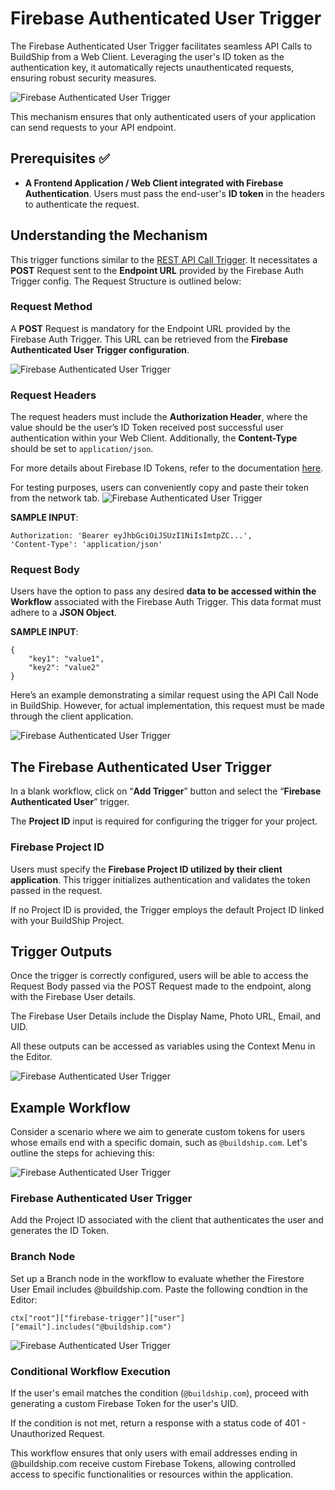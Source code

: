 # Firebase Authenticated User Trigger


The Firebase Authenticated User Trigger facilitates seamless API Calls to BuildShip from a Web Client. Leveraging the
user's ID token as the authentication key, it automatically rejects unauthenticated requests, ensuring robust security
measures.

<Image src={fbAuth1} alt='Firebase Authenticated User Trigger' width={1200} />

This mechanism ensures that only authenticated users of your application can send requests to your API endpoint.

## Prerequisites ✅

- **A Frontend Application / Web Client integrated with Firebase Authentication**. Users must pass the end-user's **ID
  token** in the headers to authenticate the request.

## Understanding the Mechanism

This trigger functions similar to the [REST API Call Trigger](./rest-api). It necessitates a **POST** Request sent to
the **Endpoint URL** provided by the Firebase Auth Trigger config. The Request Structure is outlined below:

### Request Method

A **POST** Request is mandatory for the Endpoint URL provided by the Firebase Auth Trigger. This URL can be retrieved
from the **Firebase Authenticated User Trigger configuration**.

<Image src={fbAuth2} alt='Firebase Authenticated User Trigger' width={1200} />

### Request Headers

The request headers must include the **Authorization Header**, where the value should be the user’s ID Token received
post successful user authentication within your Web Client. Additionally, the **Content-Type** should be set to
`application/json`.

For more details about Firebase ID Tokens, refer to the documentation
[here](https://firebase.google.com/docs/auth/admin/verify-id-tokens#web).

<Callout type="info" emoji="💡">
For testing purposes, users can conveniently copy and paste their token from the network tab.

<Image src={fbAuth3} alt="Firebase Authenticated User Trigger" width={1200} />
</Callout>

**SAMPLE INPUT**:

```
Authorization: 'Bearer eyJhbGciOiJSUzI1NiIsImtpZC...',
'Content-Type': 'application/json'
```

### Request Body

Users have the option to pass any desired **data to be accessed within the Workflow** associated with the Firebase Auth
Trigger. This data format must adhere to a **JSON Object**.

**SAMPLE INPUT**:

```
{
	"key1": "value1",
	"key2": "value2"
}
```

Here’s an example demonstrating a similar request using the API Call Node in BuildShip. However, for actual
implementation, this request must be made through the client application.

<Image src={fbAuth4} alt='Firebase Authenticated User Trigger' width={1200} />

## The Firebase Authenticated User Trigger

In a blank workflow, click on “**Add Trigger**” button and select the “**Firebase Authenticated User**” trigger.

The **Project ID** input is required for configuring the trigger for your project.

### Firebase Project ID

Users must specify the **Firebase Project ID utilized by their client application**. This trigger initializes
authentication and validates the token passed in the request.

<Callout type='info'>
  If no Project ID is provided, the Trigger employs the default Project ID linked with your BuildShip Project.
</Callout>

## Trigger Outputs

Once the trigger is correctly configured, users will be able to access the Request Body passed via the POST Request made
to the endpoint, along with the Firebase User details.

The Firebase User Details include the Display Name, Photo URL, Email, and UID.

All these outputs can be accessed as variables using the Context Menu in the Editor.

<Image src={fbAuth5} alt='Firebase Authenticated User Trigger' width={1200} />

## Example Workflow

Consider a scenario where we aim to generate custom tokens for users whose emails end with a specific domain, such as
`@buildship.com`. Let's outline the steps for achieving this:

<Image src={fbAuth7} alt='Firebase Authenticated User Trigger' width={1200} />

<Steps>

### Firebase Authenticated User Trigger

Add the Project ID associated with the client that authenticates the user and generates the ID Token.

### Branch Node

Set up a Branch node in the workflow to evaluate whether the Firestore User Email includes @buildship.com. Paste the
following condtion in the Editor:

```
ctx["root"]["firebase-trigger"]["user"]["email"].includes("@buildship.com")
```

<Image src={fbAuth6} alt='Firebase Authenticated User Trigger' width={1200} />

### Conditional Workflow Execution

If the user's email matches the condition (`@buildship.com`), proceed with generating a custom Firebase Token for the
user's UID.

If the condition is not met, return a response with a status code of 401 - Unauthorized Request.

</Steps>

This workflow ensures that only users with email addresses ending in @buildship.com receive custom Firebase Tokens,
allowing controlled access to specific functionalities or resources within the application.
